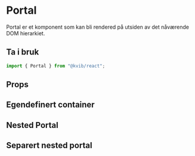 
<Meta of={PortalStories} />

# Portal

Portal er et komponent som kan bli rendered på utsiden av det nåværende DOM hierarkiet.

## Ta i bruk

```jsx
import { Portal } from "@kvib/react";
```

## Props

<Canvas of={PortalStories.Portal} />
<Controls of={PortalStories.Portal} />

## Egendefinert container

<Card variant="outline">
  <CardBody>
    <Story of={PortalStories.PortalCustom} />
  </CardBody>
</Card>

<Source code={PortalStrings.PortalCustomString} dark />

## Nested Portal

<Card variant="outline">
  <CardBody>
    <Story of={PortalStories.PortalNested} />
  </CardBody>
</Card>

<Source code={PortalStrings.PortalNestedString} dark />

## Separert nested portal

<Card variant="outline">
  <CardBody>
    <Story of={PortalStories.PortalNotAppended} />
  </CardBody>
</Card>

<Source code={PortalStrings.PortalNotAppendedString} dark />
